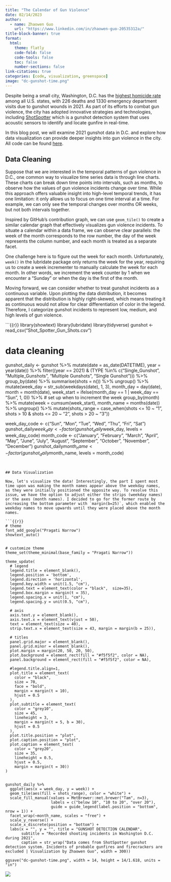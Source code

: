 ```yaml
---
title: "The Calendar of Gun Violence"
date: 02/14/2023
author:
  - name: Zhaowen Guo
    url: "https://www.linkedin.com/in/zhaowen-guo-20535312a/"
title-block-banner: true
format:
  html:
    theme: flatly
    code-fold: false
    code-tools: false
    toc: false
    number-sections: false
link-citations: true
categories: [code, visualization, greenspace]
image: "dc-gunshot-time.png"
---
```


Despite being a small city, Washington, D.C. has the [highest homicide rate](https://www.peacefordc.org/#:~:text=Compared%20to%20all%20states%2C%20DC,taxpayers%20%241%20billion%20in%202021.) among all U.S. states, with 226 deaths and 1330 emergency department visits due to gunshot wounds in 2021. As part of its efforts to combat gun violence, the city has adopted innovative strategies and technologies, including [ShotSpotter](https://www.shotspotter.com/) which is a gunshot detection system that uses acoustic sensors to identify and locate gunfire in real-time. 

In this blog post, we will examine 2021 gunshot data in D.C. and explore how data visualization can provide deeper insights into gun violence in the city. All code can be found [here](dc-gunshot-time.R).

## Data Cleaning 

Suppose that we are interested in the temporal patterns of gun violence in D.C., one common way to visualize time series data is through line charts. These charts can break down time points into intervals, such as months, to observe how the values of gun violence incidents change over time. While this approach offers valuable insight into high-level temporal trends, it has one limitation: it only allows us to focus on one time interval at a time. For example, we can only see the temporal changes over months OR weeks, but not both intervals together. 

Inspired by GitHub's contribution graph, we can use `geom_tile()` to create a similar calendar graph that effectively visualizes gun violence incidents. To situate a calendar within a data frame, we can observe clear parallels: the week of the month corresponds to the row number, the day of the week represents the column number, and each month is treated as a separate facet. 

One challenge here is to figure out the week for each month. Unfortunately, `week()` in the lubridate package only returns the week for the year, requiring us to create a week incrementer to manually calculate the week for each month. In other words, we increment the week counter by 1 when we encounter a "Sunday" or when the day is the first of the month.  

Moving forward, we can consider whether to treat gunshot incidents as a continuous variable. Upon plotting the data distribution, it becomes apparent that the distribution is highly right-skewed, which means treating it as continuous would not allow for clear differentiation of color in the legend. Therefore, I categorize gunshot incidents to represent low, medium, and high levels of gun violence. 

```{{r}}
library(showtext)
library(lubridate)
library(tidyverse)
gunshot <- read_csv("Shot_Spotter_Gun_Shots.csv")

# data cleaning
gunshot_daily <- gunshot %>%
  mutate(date = as_date(DATETIME),
         year = year(date)) %>%
  filter((year == 2021) & (TYPE %in% c("Single_Gunshot", "Multiple_Gunshots", "Multiple Gunshots", "Single Gunshot"))) %>%
  group_by(date) %>%
  summarise(shots = n()) %>%
  ungroup() %>%
  mutate(week_day = str_sub(weekdays(date), 1, 3),
         month_day = day(date),
         month = month(date),
         week_start = ifelse(month_day == 1 | week_day == "Sun", 1, 0)) %>% # set up when to increment the week
  group_by(month) %>%
  mutate(week = cumsum(week_start),
         month_name = months(date)) %>%
  ungroup() %>%
  mutate(shots_range = case_when(shots <= 10 ~ "1",
                                 shots > 10 & shots <= 20 ~ "2",
                                 shots > 20 ~ "3"))

week_day_code <- c("Sun", "Mon", "Tue", "Wed", "Thu", "Fri", "Sat")
gunshot_daily$week_day <- factor(gunshot_daily$week_day, levels = week_day_code)
month_code <- c("January", "February", "March", "April", "May", "June", "July", "August", "September", "October", "November", "December") 
gunshot_daily$month_name <- factor(gunshot_daily$month_name, levels = month_code)
```


## Data Visualization

Now, let's visualize the data! Interestingly, the part I spent most time upon was making the month names appear above the weekday names, as they were initially positioned the opposite way. To resolve this issue, we have the option to adjust either the strips (weekday names) or the axes (month names). I decided to go for the former route by increasing the bottom parameter with `margin(b=25)`, which enabled the weekday names to move upwards until they were placed above the month names. 

```{{r}}
# theme
font_add_google("Pragati Narrow")
showtext_auto()


# customize theme
theme_set(theme_minimal(base_family = "Pragati Narrow"))

theme_update(
  # legend
  legend.title = element_blank(),
  legend.position = 'bottom',
  legend.direction = 'horizontal',
  legend.key.width = unit(1.5, "cm"),
  legend.text = element_text(color = "black",  size=35),
  legend.box.margin = margin(t = 35),
  legend.spacing.x = unit(1, "cm"),
  legend.spacing.y = unit(0.5, "cm"),
  
  # axis
  axis.text.y = element_blank(),
  axis.text.x = element_text(vjust = 50),
  text = element_text(size = 40),
  strip.text.x = element_text(size = 43, margin = margin(b = 25)),
  
  # titles
  panel.grid.major = element_blank(),
  panel.grid.minor = element_blank(),
  plot.margin = margin(20, 50, 20, 50),
  plot.background = element_rect(fill = "#f5f5f2", color = NA), 
  panel.background = element_rect(fill = "#f5f5f2", color = NA), 
  
  #legend.title.align=1,
  plot.title = element_text(
    color = "black", 
    size = 70, 
    face = "bold",
    margin = margin(t = 10),
    hjust = 0.5
  ),
  plot.subtitle = element_text(
    color = "grey10", 
    size = 45,
    lineheight = 3,
    margin = margin(t = 5, b = 30),
    hjust = 0.5
  ),
  plot.title.position = "plot",
  plot.caption.position = "plot",
  plot.caption = element_text(
    color = "grey20", 
    size = 35,
    lineheight = 0.5, 
    hjust = 0.5,
    margin = margin(t = 30))
)


gunshot_daily %>%
  ggplot(aes(x = week_day, y = week)) +
  geom_tile(aes(fill = shots_range), color = "white") + 
  scale_fill_manual(values = MetBrewer::met.brewer("Tam", n=3),
                    labels = c("below 10", "10 to 20", "over 20"),
                    guide = guide_legend(label.position = "bottom", nrow = 1)) +
  facet_wrap(~month_name, scales = "free") +
  scale_y_reverse() +
  scale_x_discrete(position = "bottom") +
  labs(x = "", y = "", title = "GUNSHOT DETECTION CALENDAR",
       subtitle = "Recorded shooting incidents in Washington D.C. during 2021",
       caption = str_wrap("Data comes from ShotSpotter gunshot detection system. Incidents of probable gunfires and firecrackers are excluded | Visualization by Zhaowen Guo", width = 300))

ggsave("dc-gunshot-time.png", width = 14, height = 14/1.618, units = "in")
```

![](dc-gunshot-time.png)